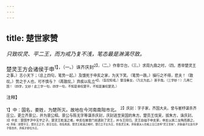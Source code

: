 ```yaml
---
---
---
```

title: 楚世家赞
---



*只致叹灵、平二王，而为戒乃复不浅，笔态最是淋漓尽致。*

楚灵王方会诸侯于申<sup>1】，（一。）诛齐庆封<sup>2】，（二。）作章华台，（三。）求周九鼎之时，（四。悉举楚灵王之事。）志小天下；（总上四句，笔势一起。）及饿死于申亥之家，为天下笑。（笔势一跌。）操行之不得，悲夫！（致叹。）势之于人也，可不慎与？（再致叹。）弃疾以乱立<sup>4】，（盲应知戒。）嬖淫秦女，（乃又为此。）甚乎哉。（三字妙！）几再亡国！（四字，又妙！此三字一句，四字一句，不知是单叹楚平，不知是兼叹楚灵。）

<sup>注释】

<sup>1】中：国名，娄姓，为楚所灭。故地在今河南南阳市北。
<sup>2】庆封：字子家，齐国大夫。曾与崔杼谋杀齐庄公，更立齐景公，并为景公相。景公与陈无字等谋杀庆封，庆封逃至吴国的朱方。楚员王伐吴，拔朱方，诛庆封。
<sup>3】中亥：楚国芋尹中无宇之子。楚灵王乾溪之难，申亥在棘里门前遇到了灵王，并与王同归。灵王自缢于申亥家，申亥以其二女殉而葬之。
<sup>4】弃疾：即楚平王，楚共王之子。即王位后，改名熊居。楚灵王乾溪之难时，楚已立子比为王，但長灵王来。弃疾便派人在船上沿江走呼“灵王至矣”，并胁逼子比及令尹子皙自杀，弃疾才即位为王。